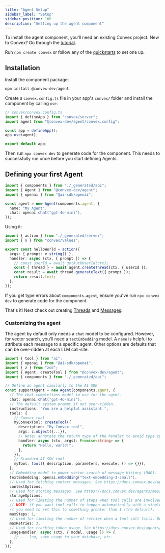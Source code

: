 ```yaml
---
title: "Agent Setup"
sidebar_label: "Setup"
sidebar_position: 100
description: "Setting up the agent component"
---
```


To install the agent component, you'll need an existing Convex project. New to
Convex? Go through the [tutorial](https://docs.convex.dev/tutorial/).

Run `npm create convex` or follow any of the
[quickstarts](https://docs.convex.dev/home) to set one up.

## Installation

Install the component package:

```ts
npm install @convex-dev/agent
```

Create a `convex.config.ts` file in your app's `convex/` folder and install the
component by calling `use`:

```ts
// convex/convex.config.ts
import { defineApp } from "convex/server";
import agent from "@convex-dev/agent/convex.config";

const app = defineApp();
app.use(agent);

export default app;
```

Then run `npx convex dev` to generate code for the component. This needs to
successfully run once before you start defining Agents.

## Defining your first Agent

```ts
import { components } from "./_generated/api";
import { Agent } from "@convex-dev/agent";
import { openai } from "@ai-sdk/openai";

const agent = new Agent(components.agent, {
  name: "My Agent",
  chat: openai.chat("gpt-4o-mini"),
});
```

Using it:

```ts
import { action } from "./_generated/server";
import { v } from "convex/values";

export const helloWorld = action({
  args: { prompt: v.string() },
  handler: async (ctx, { prompt }) => {
    // const userId = await getAuthUserId(ctx);
    const { thread } = await agent.createThread(ctx, { userId });
    const result = await thread.generateText({ prompt });
    return result.text;
  },
});
```

If you get type errors about `components.agent`, ensure you've run
`npx convex dev` to generate code for the component.

That's it! Next check out creating [Threads](./threads.mdx) and
[Messages](./messages.mdx).

### Customizing the agent

The agent by default only needs a `chat` model to be configured. However, for
vector search, you'll need a `textEmbedding` model. A `name` is helpful to
attribute each message to a specific agent. Other options are defaults that can
be over-ridden at each LLM call-site.

```ts
import { tool } from "ai";
import { openai } from "@ai-sdk/openai";
import { z } from "zod";
import { Agent, createTool } from "@convex-dev/agent";
import { components } from "./_generated/api";

// Define an agent similarly to the AI SDK
const supportAgent = new Agent(components.agent, {
  // The chat completions model to use for the agent.
  chat: openai.chat("gpt-4o-mini"),
  // The default system prompt if not over-ridden.
  instructions: "You are a helpful assistant.",
  tools: {
    // Convex tool
    myConvexTool: createTool({
      description: "My Convex tool",
      args: z.object({...}),
      // Note: annotate the return type of the handler to avoid type cycles.
      handler: async (ctx, args): Promise<string> => {
        return "Hello, world!";
      },
    }),
    // Standard AI SDK tool
    myTool: tool({ description, parameters, execute: () => {}}),
  },
  // Embedding model to power vector search of message history (RAG).
  textEmbedding: openai.embedding("text-embedding-3-small"),
  // Used for fetching context messages. See https://docs.convex.dev/agents/context
  contextOptions,
  // Used for storing messages. See https://docs.convex.dev/agents/messages
  storageOptions,
  // Used for limiting the number of steps when tool calls are involved.
  // NOTE: if you want tool calls to happen automatically with a single call,
  // you need to set this to something greater than 1 (the default).
  maxSteps: 1,
  // Used for limiting the number of retries when a tool call fails. Default: 3.
  maxRetries: 3,
  // Used for tracking token usage. See https://docs.convex.dev/agents/usage-tracking
  usageHandler: async (ctx, { model, usage }) => {
    // ... log, save usage to your database, etc.
  },
});
```
